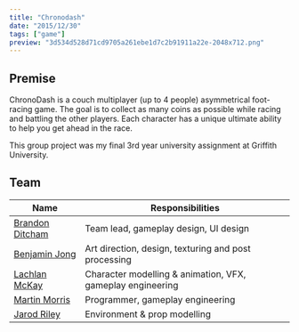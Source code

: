 ```yaml
---
title: "Chronodash"
date: "2015/12/30"
tags: ["game"]
preview: "3d534d528d71cd9705a261ebe1d7c2b91911a22e-2048x712.png"
---
```



<Vimeo id="144641475" />

## Premise

ChronoDash is a couch multiplayer (up to 4 people) asymmetrical
foot-racing game. The goal is to collect as many coins as possible while
racing and battling the other players. Each character has a unique
ultimate ability to help you get ahead in the race.

This group project was my final 3rd year university assignment at
Griffith University.

## Team

| Name                                                                 | Responsibilities                                           |
| -------------------------------------------------------------------- | ---------------------------------------------------------- |
| [Brandon Ditcham](https://www.linkedin.com/in/brandonditcham/)       | Team lead, gameplay design, UI design                      |
| [Benjamin Jong](https://www.behance.net/benjaminjong)                | Art direction, design, texturing and post processing       |
| [Lachlan McKay](http://lachlanmckay.com)                             | Character modelling & animation, VFX, gameplay engineering |
| [Martin Morris](https://www.linkedin.com/in/martin-morris-88b241a6/) | Programmer, gameplay engineering                           |
| [Jarod Riley](https://www.facebook.com/jarod.riley.3)                | Environment & prop modelling                               |
